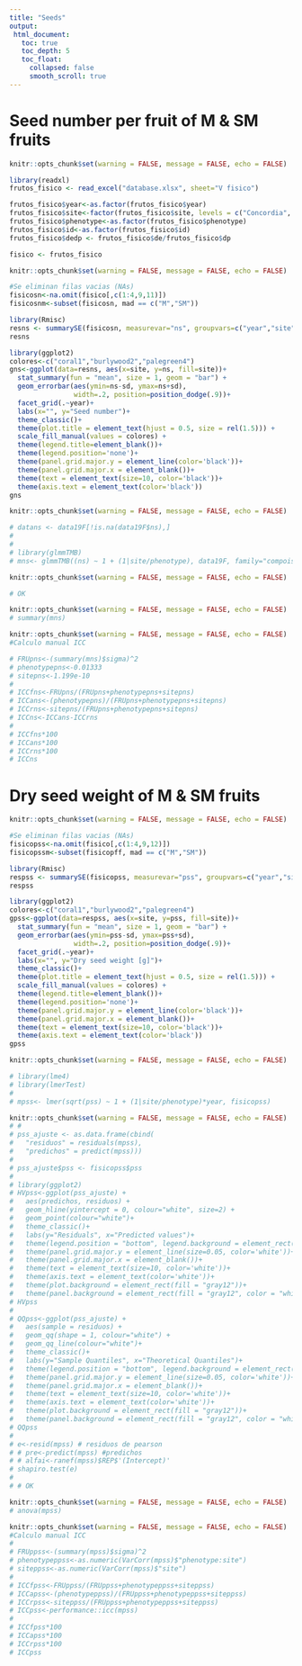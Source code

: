 ```yaml
---
title: "Seeds"
output:
 html_document:
   toc: true
   toc_depth: 5
   toc_float:
     collapsed: false
     smooth_scroll: true
---
```


# Seed number per fruit of M & SM fruits

```r
knitr::opts_chunk$set(warning = FALSE, message = FALSE, echo = FALSE)

library(readxl)
frutos_fisico <- read_excel("database.xlsx", sheet="V fisico")

frutos_fisico$year<-as.factor(frutos_fisico$year)
frutos_fisico$site<-factor(frutos_fisico$site, levels = c("Concordia", "PN El Palmar", "Gualeguaychú"))
frutos_fisico$phenotype<-as.factor(frutos_fisico$phenotype)
frutos_fisico$id<-as.factor(frutos_fisico$id)
frutos_fisico$dedp <- frutos_fisico$de/frutos_fisico$dp

fisico <- frutos_fisico


```

```r
knitr::opts_chunk$set(warning = FALSE, message = FALSE, echo = FALSE)

#Se eliminan filas vacias (NAs)
fisicosn<-na.omit(fisico[,c(1:4,9,11)])
fisicosnm<-subset(fisicosn, mad == c("M","SM"))

library(Rmisc)
resns <- summarySE(fisicosn, measurevar="ns", groupvars=c("year","site"), na.rm = TRUE)
resns

library(ggplot2)
colores<-c("coral1","burlywood2","palegreen4")
gns<-ggplot(data=resns, aes(x=site, y=ns, fill=site))+
  stat_summary(fun = "mean", size = 1, geom = "bar") +
  geom_errorbar(aes(ymin=ns-sd, ymax=ns+sd),
                width=.2, position=position_dodge(.9))+
  facet_grid(.~year)+
  labs(x="", y="Seed number")+
  theme_classic()+
  theme(plot.title = element_text(hjust = 0.5, size = rel(1.5))) +
  scale_fill_manual(values = colores) +
  theme(legend.title=element_blank())+
  theme(legend.position='none')+
  theme(panel.grid.major.y = element_line(color='black'))+
  theme(panel.grid.major.x = element_blank())+
  theme(text = element_text(size=10, color='black'))+
  theme(axis.text = element_text(color='black'))
gns
```

```r
knitr::opts_chunk$set(warning = FALSE, message = FALSE, echo = FALSE)

# datans <- data19F[!is.na(data19F$ns),]
# 
# 
# library(glmmTMB)
# mns<- glmmTMB((ns) ~ 1 + (1|site/phenotype), data19F, family="compois")
```

```r
knitr::opts_chunk$set(warning = FALSE, message = FALSE, echo = FALSE)

# OK

```

```r
knitr::opts_chunk$set(warning = FALSE, message = FALSE, echo = FALSE)
# summary(mns)
```

```r
knitr::opts_chunk$set(warning = FALSE, message = FALSE, echo = FALSE)
#Calculo manual ICC

# FRUpns<-(summary(mns)$sigma)^2
# phenotypepns<-0.01333
# sitepns<-1.199e-10
# 
# ICCfns<-FRUpns/(FRUpns+phenotypepns+sitepns)
# ICCans<-(phenotypepns)/(FRUpns+phenotypepns+sitepns)
# ICCrns<-sitepns/(FRUpns+phenotypepns+sitepns)
# ICCns<-ICCans-ICCrns
#   
# ICCfns*100
# ICCans*100
# ICCrns*100
# ICCns

```

# Dry seed weight of M & SM fruits

```r
knitr::opts_chunk$set(warning = FALSE, message = FALSE, echo = FALSE)

#Se eliminan filas vacias (NAs)
fisicopss<-na.omit(fisico[,c(1:4,9,12)])
fisicopssm<-subset(fisicopff, mad == c("M","SM"))

library(Rmisc)
respss <- summarySE(fisicopss, measurevar="pss", groupvars=c("year","site"), na.rm = TRUE)
respss

library(ggplot2)
colores<-c("coral1","burlywood2","palegreen4")
gpss<-ggplot(data=respss, aes(x=site, y=pss, fill=site))+
  stat_summary(fun = "mean", size = 1, geom = "bar") +
  geom_errorbar(aes(ymin=pss-sd, ymax=pss+sd),
                width=.2, position=position_dodge(.9))+
  facet_grid(.~year)+
  labs(x="", y="Dry seed weight [g]")+
  theme_classic()+
  theme(plot.title = element_text(hjust = 0.5, size = rel(1.5))) +
  scale_fill_manual(values = colores) +
  theme(legend.title=element_blank())+
  theme(legend.position='none')+
  theme(panel.grid.major.y = element_line(color='black'))+
  theme(panel.grid.major.x = element_blank())+
  theme(text = element_text(size=10, color='black'))+
  theme(axis.text = element_text(color='black'))
gpss
```

```r
knitr::opts_chunk$set(warning = FALSE, message = FALSE, echo = FALSE)

# library(lme4)
# library(lmerTest)
# 
# mpss<- lmer(sqrt(pss) ~ 1 + (1|site/phenotype)*year, fisicopss)
```

```r
knitr::opts_chunk$set(warning = FALSE, message = FALSE, echo = FALSE)
# # 
# pss_ajuste <- as.data.frame(cbind(
#   "residuos" = residuals(mpss),
#   "predichos" = predict(mpss)))
# 
# pss_ajuste$pss <- fisicopss$pss
# 
# library(ggplot2)
# HVpss<-ggplot(pss_ajuste) +
#   aes(predichos, residuos) +
#   geom_hline(yintercept = 0, colour="white", size=2) +
#   geom_point(colour="white")+
#   theme_classic()+
#   labs(y="Residuals", x="Predicted values")+
#   theme(legend.position = "bottom", legend.background = element_rect(fill = "gray12"))+
#   theme(panel.grid.major.y = element_line(size=0.05, color='white'))+
#   theme(panel.grid.major.x = element_blank())+
#   theme(text = element_text(size=10, color='white'))+
#   theme(axis.text = element_text(color='white'))+
#   theme(plot.background = element_rect(fill = "gray12"))+
#   theme(panel.background = element_rect(fill = "gray12", color = "white"))
# HVpss
# 
# QQpss<-ggplot(pss_ajuste) +
#   aes(sample = residuos) +
#   geom_qq(shape = 1, colour="white") +
#   geom_qq_line(colour="white")+
#   theme_classic()+
#   labs(y="Sample Quantiles", x="Theoretical Quantiles")+
#   theme(legend.position = "bottom", legend.background = element_rect(fill = "gray12"))+
#   theme(panel.grid.major.y = element_line(size=0.05, color='white'))+
#   theme(panel.grid.major.x = element_blank())+
#   theme(text = element_text(size=10, color='white'))+
#   theme(axis.text = element_text(color='white'))+
#   theme(plot.background = element_rect(fill = "gray12"))+
#   theme(panel.background = element_rect(fill = "gray12", color = "white"))
# QQpss
# 
# e<-resid(mpss) # residuos de pearson
# # pre<-predict(mpss) #predichos
# # alfai<-ranef(mpss)$REP$'(Intercept)'
# shapiro.test(e)
# 
# # OK

```

```r
knitr::opts_chunk$set(warning = FALSE, message = FALSE, echo = FALSE)
# anova(mpss)
```

```r
knitr::opts_chunk$set(warning = FALSE, message = FALSE, echo = FALSE)
#Calculo manual ICC
# 
# FRUppss<-(summary(mpss)$sigma)^2
# phenotypeppss<-as.numeric(VarCorr(mpss)$"phenotype:site")
# siteppss<-as.numeric(VarCorr(mpss)$"site")
# 
# ICCfpss<-FRUppss/(FRUppss+phenotypeppss+siteppss)
# ICCapss<-(phenotypeppss)/(FRUppss+phenotypeppss+siteppss)
# ICCrpss<-siteppss/(FRUppss+phenotypeppss+siteppss)
# ICCpss<-performance::icc(mpss)
# 
# ICCfpss*100
# ICCapss*100
# ICCrpss*100
# ICCpss

```
